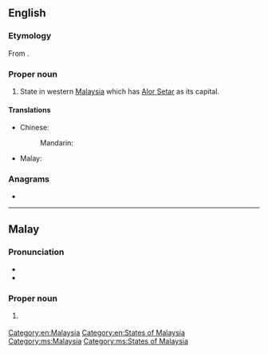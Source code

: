 ==English==
{{wikipedia}}

===Etymology===
From {{etyl|ms|en}} {{m|ms|Kedah}}.

===Proper noun===
{{en-proper noun}}

# State in western [[Malaysia]] which has [[Alor Setar]] as its capital.

====Translations====
{{trans-top|state in Malaysia}}
* Chinese:
*: Mandarin: {{t+|cmn|吉打|tr=Jídǎ|sc=Hani}}
* Malay: {{t|ms|Kedah}}
{{trans-mid}}
{{trans-bottom}}

===Anagrams===
* {{anagrams|en|a=adehk|haked|kheda}}

[[Category:en:Malaysia]]
[[Category:en:States of Malaysia]]

----

==Malay==
{{wikipedia|lang=ms}}

===Pronunciation===
* {{IPA|ms|/kədah/}}
* {{rhymes|ms|ədah|dah|ah}}

===Proper noun===
{{ms-proper noun|j=قدح}}

# {{l|en|Kedah}} {{qualifier|state in Malaysia}}

[[Category:ms:Malaysia]]
[[Category:ms:States of Malaysia]]